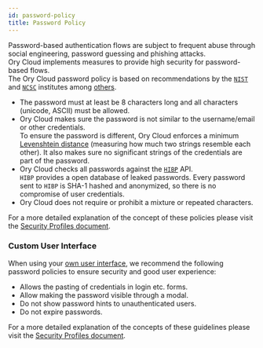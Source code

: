 ```yaml
---
id: password-policy
title: Password Policy
---
```


Password-based authentication flows are subject to frequent abuse through social
engineering, password guessing and phishing attacks.  
Ory Cloud implements measures to provide high security for password-based
flows.  
The Ory Cloud password policy is based on recommendations by the
[`NIST`](https://pages.nist.gov/800-63-3/sp800-63b.html) and
[`NCSC`](https://www.ncsc.gov.uk/collection/passwords/updating-your-approach)
institutes among
[others](https://www.troyhunt.com/passwords-evolved-authentication-guidance-for-the-modern-era/).

- The password must at least be 8 characters long and all characters (unicode,
  ASCII) must be allowed.
- Ory Cloud makes sure the password is not similar to the username/email or
  other credentials.  
  To ensure the password is different, Ory Cloud enforces a minimum
  [Levenshtein distance](https://en.wikipedia.org/wiki/Levenshtein_distance)
  (measuring how much two strings resemble each other). It also makes sure no
  significant strings of the credentials are part of the password.
- Ory Cloud checks all passwords against the
  [`HIBP`](https://haveibeenpwned.com/) API.  
  `HIBP` provides a open database of leaked passwords. Every password sent to
  `HIBP` is SHA-1 hashed and anonymized, so there is no compromise of user
  credentials.
- Ory Cloud does not require or prohibit a mixture or repeated characters.

For a more detailed explanation of the concept of these policies please visit
the
[Security Profiles document](https://www.ory.sh/kratos/docs/next/concepts/security/#password-policy/).

### Custom User Interface

When using your
[own user interface](https://www.ory.sh/kratos/docs/next/concepts/ui-user-interface),
we recommend the following password policies to ensure security and good user
experience:

- Allows the pasting of credentials in login etc. forms.
- Allow making the password visible through a modal.
- Do not show password hints to unauthenticated users.
- Do not expire passwords.

For a more detailed explanation of the concepts of these guidelines please visit
the
[Security Profiles document](https://www.ory.sh/kratos/docs/next/concepts/security/#user-interface-guidelines).
